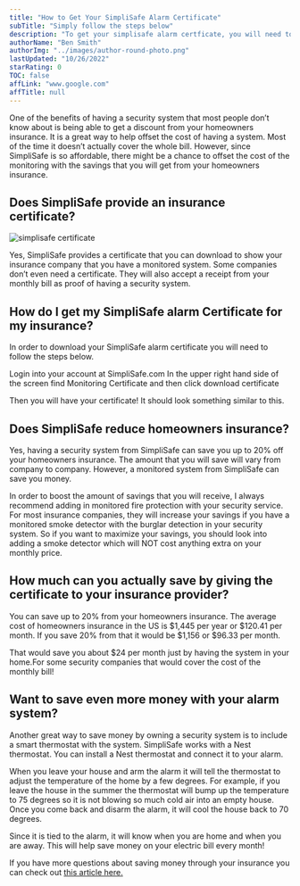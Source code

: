 ```yaml
---
title: "How to Get Your SimpliSafe Alarm Certificate"
subTitle: "Simply follow the steps below"
description: "To get your simplisafe alarm certficate, you will need to login to your account and click on monitoring certificate and then click download certificate."
authorName: "Ben Smith"
authorImg: "../images/author-round-photo.png"
lastUpdated: "10/26/2022"
starRating: 0
TOC: false
affLink: "www.google.com"
affTitle: null
---
```


One of the benefits of having a security system that most people don’t know about is being able to get a discount from your homeowners insurance. It is a great way to help offset the cost of having a system. Most of the time it doesn’t actually cover the whole bill. However, since SimpliSafe is so affordable, there might be a chance to offset the cost of the monitoring with the savings that you will get from your homeowners insurance.

## Does SimpliSafe provide an insurance certificate?

![simplisafe certificate](../images/simplisafe/simplisafe-certificate.jpg)

Yes, SimpliSafe provides a certificate that you can download to show your insurance company that you have a monitored system. Some companies don’t even need a certificate. They will also accept a receipt from your monthly bill as proof of having a security system.

## How do I get my SimpliSafe alarm Certificate for my insurance?

In order to download your SimpliSafe alarm certificate you will need to follow the steps below.

Login into your account at SimpliSafe.com
In the upper right hand side of the screen find Monitoring Certificate and then click download certificate

Then you will have your certificate! It should look something similar to this.

## Does SimpliSafe reduce homeowners insurance?

Yes, having a security system from SimpliSafe can save you up to 20% off your homeowners insurance. The amount that you will save will vary from company to company. However, a monitored system from SimpliSafe can save you money.

In order to boost the amount of savings that you will receive, I always recommend adding in monitored fire protection with your security service. For most insurance companies, they will increase your savings if you have a monitored smoke detector with the burglar detection in your security system. So if you want to maximize your savings, you should look into adding a smoke detector which will NOT cost anything extra on your monthly price.

## How much can you actually save by giving the certificate to your insurance provider?

You can save up to 20% from your homeowners insurance. The average cost of homeowners insurance in the US is $1,445 per year or $120.41 per month. If you save 20% from that it would be $1,156 or $96.33 per month.

That would save you about \$24 per month just by having the system in your home.For some security companies that would cover the cost of the monthly bill!

## Want to save even more money with your alarm system?

Another great way to save money by owning a security system is to include a smart thermostat with the system. SimpliSafe works with a Nest thermostat. You can install a Nest thermostat and connect it to your alarm.

When you leave your house and arm the alarm it will tell the thermostat to adjust the temperature of the home by a few degrees. For example, if you leave the house in the summer the thermostat will bump up the temperature to 75 degrees so it is not blowing so much cold air into an empty house. Once you come back and disarm the alarm, it will cool the house back to 70 degrees.

Since it is tied to the alarm, it will know when you are home and when you are away. This will help save money on your electric bill every month!

If you have more questions about saving money through your insurance you can check out [this article here.](/posts/insurance-discount-for-home-security-system/)
